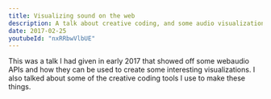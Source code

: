 ```yaml
---
title: Visualizing sound on the web
description: A talk about creative coding, and some audio visualization APIs
date: 2017-02-25
youtubeId: "nxRRbwVlbUE"
---
```


This was a talk I had given in early 2017 that showed off some webaudio APIs and how they can be used to create some interesting visualizations. I also talked about some of the creative coding tools I use to make these things.
